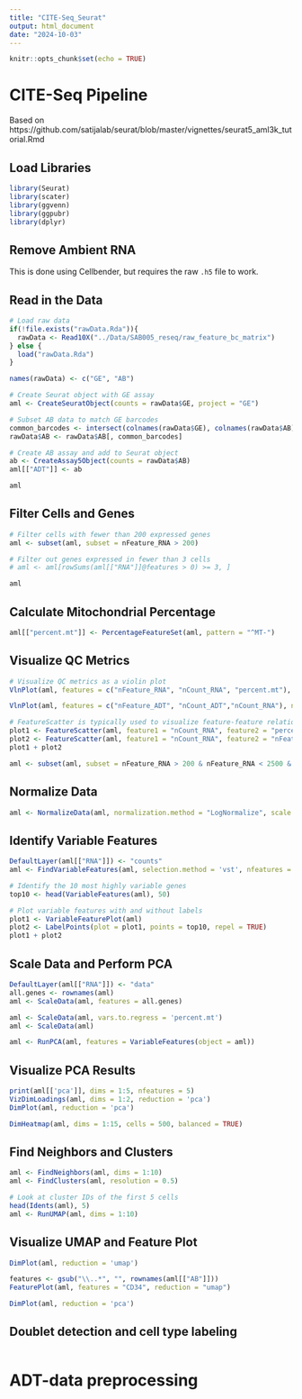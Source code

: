 ```yaml
---
title: "CITE-Seq_Seurat"
output: html_document
date: "2024-10-03"
---
```


```r
knitr::opts_chunk$set(echo = TRUE)
```

# CITE-Seq Pipeline

Based on https://github.com/satijalab/seurat/blob/master/vignettes/seurat5_aml3k_tutorial.Rmd

## Load Libraries

```r
library(Seurat)
library(scater)
library(ggvenn)
library(ggpubr)
library(dplyr)
```

## Remove Ambient RNA

This is done using Cellbender, but requires the raw `.h5` file to work.

## Read in the Data

```r
# Load raw data
if(!file.exists("rawData.Rda")){
  rawData <- Read10X("../Data/SAB005_reseq/raw_feature_bc_matrix")
} else {
  load("rawData.Rda")
}

names(rawData) <- c("GE", "AB")

# Create Seurat object with GE assay
aml <- CreateSeuratObject(counts = rawData$GE, project = "GE")

# Subset AB data to match GE barcodes
common_barcodes <- intersect(colnames(rawData$GE), colnames(rawData$AB))
rawData$AB <- rawData$AB[, common_barcodes]

# Create AB assay and add to Seurat object
ab <- CreateAssay5Object(counts = rawData$AB)
aml[["ADT"]] <- ab

aml
```

## Filter Cells and Genes

```r
# Filter cells with fewer than 200 expressed genes
aml <- subset(aml, subset = nFeature_RNA > 200)

# Filter out genes expressed in fewer than 3 cells
# aml <- aml[rowSums(aml[["RNA"]]@features > 0) >= 3, ]

aml
```

## Calculate Mitochondrial Percentage

```r
aml[["percent.mt"]] <- PercentageFeatureSet(aml, pattern = "^MT-")
```

## Visualize QC Metrics

```r
# Visualize QC metrics as a violin plot
VlnPlot(aml, features = c("nFeature_RNA", "nCount_RNA", "percent.mt"), ncol = 3)

VlnPlot(aml, features = c("nFeature_ADT", "nCount_ADT","nCount_RNA"), ncol = 3)

# FeatureScatter is typically used to visualize feature-feature relationships, but can be used for anything calculated by the object, i.e., columns in object metadata, PC scores, etc.
plot1 <- FeatureScatter(aml, feature1 = "nCount_RNA", feature2 = "percent.mt")
plot2 <- FeatureScatter(aml, feature1 = "nCount_RNA", feature2 = "nFeature_RNA") 
plot1 + plot2

aml <- subset(aml, subset = nFeature_RNA > 200 & nFeature_RNA < 2500 & percent.mt < 5)
```

## Normalize Data

```r
aml <- NormalizeData(aml, normalization.method = "LogNormalize", scale.factor = 1e4)
```

## Identify Variable Features

```r
DefaultLayer(aml[["RNA"]]) <- "counts"
aml <- FindVariableFeatures(aml, selection.method = 'vst', nfeatures = 2000)

# Identify the 10 most highly variable genes
top10 <- head(VariableFeatures(aml), 50)

# Plot variable features with and without labels
plot1 <- VariableFeaturePlot(aml)
plot2 <- LabelPoints(plot = plot1, points = top10, repel = TRUE)
plot1 + plot2
```

## Scale Data and Perform PCA

```r
DefaultLayer(aml[["RNA"]]) <- "data"
all.genes <- rownames(aml)
aml <- ScaleData(aml, features = all.genes)

aml <- ScaleData(aml, vars.to.regress = 'percent.mt')
aml <- ScaleData(aml)

aml <- RunPCA(aml, features = VariableFeatures(object = aml))
```

## Visualize PCA Results

```r
print(aml[['pca']], dims = 1:5, nfeatures = 5)
VizDimLoadings(aml, dims = 1:2, reduction = 'pca')
DimPlot(aml, reduction = 'pca')
```

```r
DimHeatmap(aml, dims = 1:15, cells = 500, balanced = TRUE)
```

## Find Neighbors and Clusters

```r
aml <- FindNeighbors(aml, dims = 1:10)
aml <- FindClusters(aml, resolution = 0.5)

# Look at cluster IDs of the first 5 cells
head(Idents(aml), 5)
aml <- RunUMAP(aml, dims = 1:10)
```

## Visualize UMAP and Feature Plot

```r
DimPlot(aml, reduction = 'umap')
```

```r
features <- gsub("\\..*", "", rownames(aml[["AB"]]))
FeaturePlot(aml, features = "CD34", reduction = "umap")
```

```r
DimPlot(aml, reduction = 'pca')
```

## Doublet detection and cell type labeling

```r

```


# ADT-data preprocessing
```r

```


